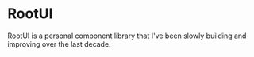 # RootUI

RootUI is a personal component library that I've been slowly building and
improving over the last decade.
